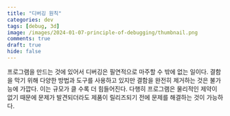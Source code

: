 ```yaml
---
title: "디버깅 원칙"
categories: dev
tags: [debug, 3d]
image: /images/2024-01-07-principle-of-debugging/thumbnail.png
comments: true
draft: true
hide: false
---
```



프로그램을 만드는 것에 있어서 디버깅은 필연적으로 마주할 수 밖에 없는 일이다. 결함을 막기 위해 다양한 방법과 도구를 사용하고 있지만 결함을 완전히 제거하는 것은 불가능에 가깝다. 이는 규모가 클 수록 더 힘들어진다. 다행히 프로그램은 물리적인 제약이 없기 때문에 문제가 발견되더라도 제품이 릴리즈되기 전에 문제를 해결하는 것이 가능하다.

